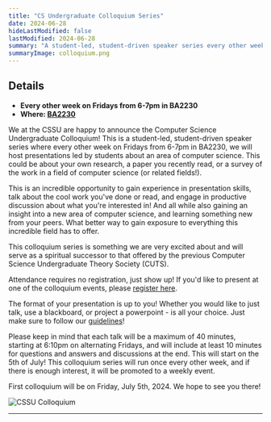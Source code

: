 ```yaml
---
title: "CS Undergraduate Colloquium Series"
date: 2024-06-28
hideLastModified: false
lastModified: 2024-06-28
summary: "A student-led, student-driven speaker series every other week on Fridays."
summaryImage: colloquium.png
---
```


## Details

- **Every other week on Fridays from 6-7pm in BA2230**
- **Where: [BA2230](https://maps.app.goo.gl/7UVFUmyUdVwx39ZY7)**

We at the CSSU are happy to announce the Computer Science Undergraduate Colloquium! This is a student-led, student-driven speaker series where every other week on Fridays from 6-7pm in BA2230, we will host presentations led by students about an area of computer science. This could be about your own research, a paper you recently read, or a survey of the work in a field of computer science (or related fields!).

This is an incredible opportunity to gain experience in presentation skills, talk about the cool work you've done or read, and engage in productive discussion about what you're interested in! And all while also gaining an insight into a new area of computer science, and learning something new from your peers. What better way to gain exposure to everything this incredible field has to offer.

This colloquium series is something we are very excited about and will serve as a spiritual successor to that offered by the previous Computer Science Undergraduate Theory Society (CUTS). 

Attendance requires no registration, just show up! If you'd like to present at one of the colloquium events, please [register here](https://tinyurl.com/cssu-talks).

The format of your presentation is up to you! Whether you would like to just talk, use a blackboard, or project a powerpoint - is all your choice. Just make sure to follow our [guidelines](https://tinyurl.com/cssu-talk-guidelines)!

Please keep in mind that each talk will be a maximum of 40 minutes, starting at 6:10pm on alternating Fridays, and will include at least 10 minutes for questions and answers and discussions at the end. This will start on the 5th of July! This colloquium series will run once every other week, and if there is enough interest, it will be promoted to a weekly event. 

First colloquium will be on Friday, July 5th, 2024. We hope to see you there!

![CSSU Colloquium](colloquium.png)

---
